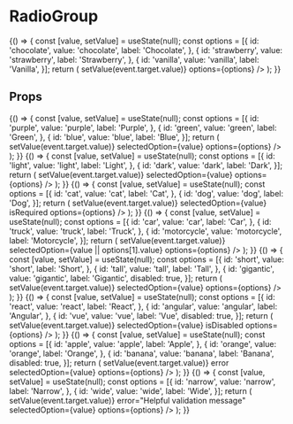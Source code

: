 
<Meta
  title="Components/RadioGroup"
  component={RadioGroup}
  decorators={[withA11y]}
/>

# RadioGroup

<Preview isExpanded>
  <Story name="Default">
    {() => {
      const [value, setValue] = useState(null);
      const options = [{
        id: 'chocolate',
        value: 'chocolate',
        label: 'Chocolate',
      },
      {
        id: 'strawberry',
        value: 'strawberry',
        label: 'Strawberry',
      },
      {
        id: 'vanilla',
        value: 'vanilla',
        label: 'Vanilla',
      }];
      return (
        <RadioGroup
          name="noTitleOrDescription"
          selectedOption={value}
          onChange={event => setValue(event.target.value)}
          options={options}
        />
      );
    }}
  </Story>
</Preview>

## Props
<Props of={RadioGroup} />

<Preview>
  <Story name="With Title">
    {() => {
      const [value, setValue] = useState(null);
      const options = [{
        id: 'purple',
        value: 'purple',
        label: 'Purple',
      },
      {
        id: 'green',
        value: 'green',
        label: 'Green',
      },
      {
        id: 'blue',
        value: 'blue',
        label: 'Blue',
      }];
      return (
        <RadioGroup
          title="With Title"
          name="withTitle"
          onChange={event => setValue(event.target.value)}
          selectedOption={value}
          options={options}
        />
      );
    }}
  </Story>
</Preview>

<Preview>
  <Story name="With Title and Description">
    {() => {
      const [value, setValue] = useState(null);
      const options = [{
        id: 'light',
        value: 'light',
        label: 'Light',
      },
      {
        id: 'dark',
        value: 'dark',
        label: 'Dark',
      }];
      return (
        <RadioGroup
          title="With Title and Description"
          description="A helpful description"
          name="withTitleAndDescription"
          onChange={event => setValue(event.target.value)}
          selectedOption={value}
          options={options}
        />
      );
    }}
  </Story>
</Preview>

<Preview>
  <Story name="Required">
    {() => {
      const [value, setValue] = useState(null);
      const options = [{
        id: 'cat',
        value: 'cat',
        label: 'Cat',
      },
      {
        id: 'dog',
        value: 'dog',
        label: 'Dog',
      }];
      return (
        <RadioGroup
          title="Required"
          name="required"
          onChange={event => setValue(event.target.value)}
          selectedOption={value}
          isRequired
          options={options}
        />
      );
    }}
  </Story>
</Preview>

<Preview>
  <Story name="Pre-Selected Option">
    {() => {
      const [value, setValue] = useState(null);
      const options = [{
        id: 'car',
        value: 'car',
        label: 'Car',
      },
      {
        id: 'truck',
        value: 'truck',
        label: 'Truck',
      },
      {
        id: 'motorcycle',
        value: 'motorcycle',
        label: 'Motorcycle',
      }];
      return (
        <RadioGroup
          title="Pre-selected Option"
          name="preSelectedOption"
          onChange={event => setValue(event.target.value)}
          selectedOption={value || options[1].value}
          options={options}
        />
      );
    }}
  </Story>
</Preview>

<Preview>
  <Story name="Disabled Option">
    {() => {
      const [value, setValue] = useState(null);
      const options = [{
        id: 'short',
        value: 'short',
        label: 'Short',
      },
      {
        id: 'tall',
        value: 'tall',
        label: 'Tall',
      },
      {
        id: 'gigantic',
        value: 'gigantic',
        label: 'Gigantic',
        disabled: true,
      }];
      return (
        <RadioGroup
          title="Disabled Option"
          name="disabledOption"
          onChange={event => setValue(event.target.value)}
          selectedOption={value}
          options={options}
        />
      );
    }}
  </Story>
</Preview>

<Preview>
  <Story name="Disabled Group">
    {() => {
      const [value, setValue] = useState(null);
      const options = [{
        id: 'react',
        value: 'react',
        label: 'React',
      },
      {
        id: 'angular',
        value: 'angular',
        label: 'Angular',
      },
      {
        id: 'vue',
        value: 'vue',
        label: 'Vue',
        disabled: true,
      }];
      return (
        <RadioGroup
          title="Disabled Group"
          name="disabledGroup"
          onChange={event => setValue(event.target.value)}
          selectedOption={value}
          isDisabled
          options={options}
        />
      );
    }}
  </Story>
</Preview>

<Preview>
  <Story name="Error">
    {() => {
      const [value, setValue] = useState(null);
      const options = [{
        id: 'apple',
        value: 'apple',
        label: 'Apple',
      },
      {
        id: 'orange',
        value: 'orange',
        label: 'Orange',
      },
      {
        id: 'banana',
        value: 'banana',
        label: 'Banana',
        disabled: true,
      }];
      return (
        <RadioGroup
          title="Error"
          name="error"
          onChange={event => setValue(event.target.value)}
          error
          selectedOption={value}
          options={options}
        />
      );
    }}
  </Story>
</Preview>

<Preview>
  <Story name="Error with Validation Message">
    {() => {
      const [value, setValue] = useState(null);
      const options = [{
        id: 'narrow',
        value: 'narrow',
        label: 'Narrow',
      },
      {
        id: 'wide',
        value: 'wide',
        label: 'Wide',
      }];
      return (
        <RadioGroup
          title="Error with Validation Message"
          name="errorWithMessage"
          onChange={event => setValue(event.target.value)}
          error="Helpful validation message"
          selectedOption={value}
          options={options}
        />
      );
    }}
  </Story>
</Preview>




